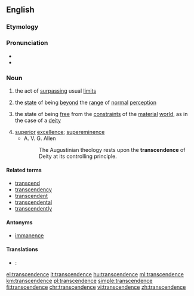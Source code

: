 ==English==

===Etymology===
{{suffix|transcend|ence}}

===Pronunciation===
* {{audio|En-us-transcendence.ogg|Audio (US)}}
* {{IPA|/tɹænsˈsɛn.dəns/}}

===Noun===
{{en-noun|s|-}}

# {{context|countable|lang=en}} the act of [[surpass]]ing usual [[limit]]s
# {{context|uncountable|lang=en}} the [[state]] of being [[beyond]] the [[range]] of [[normal]] [[perception]]
# {{context|uncountable|lang=en}} the state of being [[free]] from the [[constraint]]s of the [[material]] [[world]], as in the case of a [[deity]]
# [[superior]] [[excellence]]; [[supereminence]]
#* A. V. G. Allen
#*: The Augustinian theology rests upon the '''transcendence''' of Deity at its controlling principle.

====Related terms====
* [[transcend]]
* [[transcendency]]
* [[transcendent]]
* [[transcendental]]
* [[transcendently]]

====Antonyms====
* [[immanence]]

====Translations====
{{trans-top|the act of surpassing usual limits}}
{{trans-mid}}
{{trans-bottom}}

{{trans-top|the state of being beyond the range of normal perception}}
{{trans-mid}}
{{trans-bottom}}

{{trans-top|the state of being free from the constraints of the material world, as in the case of a deity}}
{{trans-mid}}
{{trans-bottom}}

{{trans-top|superior excellence; supereminence}}
{{trans-mid}}
{{trans-bottom}}

{{checktrans-top}}
* {{ttbc|nl}}: {{t-|nl|transcendentie|f}}
{{trans-mid}}
{{trans-bottom}}

[[el:transcendence]]
[[it:transcendence]]
[[hu:transcendence]]
[[ml:transcendence]]
[[km:transcendence]]
[[pl:transcendence]]
[[simple:transcendence]]
[[fi:transcendence]]
[[chr:transcendence]]
[[vi:transcendence]]
[[zh:transcendence]]